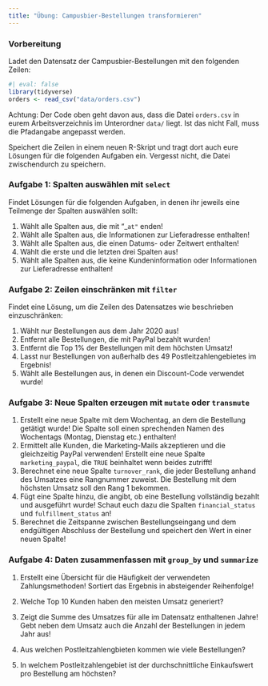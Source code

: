 ```yaml
---
title: "Übung: Campusbier-Bestellungen transformieren"
---
```


### Vorbereitung

Ladet den Datensatz der Campusbier-Bestellungen mit den folgenden Zeilen:

```r
#| eval: false
library(tidyverse)
orders <- read_csv("data/orders.csv")
```

::: {.callout-note appearance="minimal"}
Achtung: Der Code oben geht davon aus, dass die Datei `orders.csv` in eurem Arbeitsverzeichnis im Unterordner `data/` liegt. Ist das nicht Fall, muss die Pfadangabe angepasst werden.
:::

Speichert die Zeilen in einem neuen R-Skript und tragt dort auch eure Lösungen für die folgenden Aufgaben ein. Vergesst nicht, die Datei zwischendurch zu speichern.

### Aufgabe 1: Spalten auswählen mit `select`

Findet Lösungen für die folgenden Aufgaben, in denen ihr jeweils eine Teilmenge der Spalten auswählen sollt:

1.  Wählt alle Spalten aus, die mit "\_`at"` enden!
2.  Wählt alle Spalten aus, die Informationen zur Lieferadresse enthalten!
3.  Wählt alle Spalten aus, die einen Datums- oder Zeitwert enthalten!
4.  Wählt die erste und die letzten drei Spalten aus!
5.  Wählt alle Spalten aus, die keine Kundeninformation oder Informationen zur Lieferadresse enthalten!

### Aufgabe 2: Zeilen einschränken mit `filter`

Findet eine Lösung, um die Zeilen des Datensatzes wie beschrieben einzuschränken:

1.  Wählt nur Bestellungen aus dem Jahr 2020 aus!
2.  Entfernt alle Bestellungen, die mit PayPal bezahlt wurden!
3.  Entfernt die Top 1% der Bestellungen mit dem höchsten Umsatz!
4.  Lasst nur Bestellungen von außerhalb des 49 Postleitzahlengebietes im Ergebnis!
5.  Wählt alle Bestellungen aus, in denen ein Discount-Code verwendet wurde!

### Aufgabe 3: Neue Spalten erzeugen mit `mutate` oder `transmute`

1.  Erstellt eine neue Spalte mit dem Wochentag, an dem die Bestellung getätigt wurde! Die Spalte soll einen sprechenden Namen des Wochentags (Montag, Dienstag etc.) enthalten!
2.  Ermittelt alle Kunden, die Marketing-Mails akzeptieren und die gleichzeitig PayPal verwenden! Erstellt eine neue Spalte `marketing_paypal`, die `TRUE` beinhaltet wenn beides zutrifft!
3.  Berechnet eine neue Spalte `turnover_rank`, die jeder Bestellung anhand des Umsatzes eine Rangnummer zuweist. Die Bestellung mit dem höchsten Umsatz soll den Rang 1 bekommen.
4.  Fügt eine Spalte hinzu, die angibt, ob eine Bestellung vollständig bezahlt und ausgeführt wurde! Schaut euch dazu die Spalten `financial_status` und `fulfillment_status` an!
5.  Berechnet die Zeitspanne zwischen Bestellungseingang und dem endgültigen Abschluss der Bestellung und speichert den Wert in einer neuen Spalte!

### Aufgabe 4: Daten zusammenfassen mit `group_by` und `summarize`

1.  Erstellt eine Übersicht für die Häufigkeit der verwendeten Zahlungsmethoden! Sortiert das Ergebnis in absteigender Reihenfolge!

2.  Welche Top 10 Kunden haben den meisten Umsatz generiert?

3.  Zeigt die Summe des Umsatzes für alle im Datensatz enthaltenen Jahre! Gebt neben dem Umsatz auch die Anzahl der Bestellungen in jedem Jahr aus!

4.  Aus welchen Postleitzahlengbieten kommen wie viele Bestellungen?

5.  In welchem Postleitzahlengebiet ist der durchschnittliche Einkaufswert pro Bestellung am höchsten?
